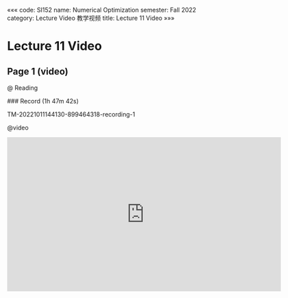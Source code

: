 «««
code: SI152
name: Numerical Optimization
semester: Fall 2022
category: Lecture Video 教学视频
title: Lecture 11 Video
»»»

# Lecture 11 Video

## Page 1 (video)

@ Reading

<div class="markdown-body">
### Record (1h 47m 42s)

TM-20221011144130-899464318-recording-1
</div>

@video

<iframe src="https://sbbrisk.com/e/enazm3zq8via.html" frameborder=0 marginwidth=0 marginheight=0 scrolling=no width=640 height=360 allowfullscreen></iframe>
